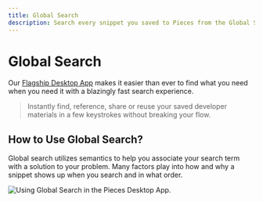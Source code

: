 ```yaml
---
title: Global Search
description: Search every snippet you saved to Pieces from the Global Search view inside the Pieces Desktop App.
---
```


# Global Search
Our <a href="{{ links.website.home }}">Flagship Desktop App</a> makes it easier than ever to find what you need when you need it with a blazingly fast search experience.

> Instantly find, reference, share or reuse your saved developer materials in a few keystrokes without breaking your flow.

## How to Use Global Search?
Global search utilizes semantics to help you associate your search term with a solution to your problem. Many factors play into how and why a snippet shows up when you search and in what order.

![Using Global Search in the Pieces Desktop App.](https://storage.googleapis.com/pieces_static_resources/pfd_wiki/GLOBAL_SEARCH.gif)
